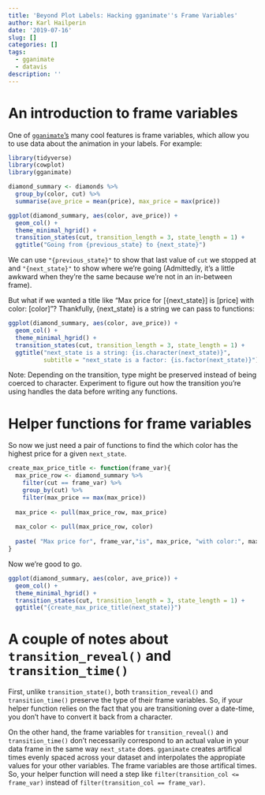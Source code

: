 ```yaml
---
title: 'Beyond Plot Labels: Hacking gganimate''s Frame Variables'
author: Karl Hailperin
date: '2019-07-16'
slug: []
categories: []
tags:
  - gganimate
  - datavis
description: ''
---
```


# An introduction to frame variables
One of [`gganimate`'s](https://cran.r-project.org/package=gganimate) many cool
features is frame variables, which allow you to use data about the animation 
in your labels. For example:
```r
library(tidyverse)
library(cowplot)
library(gganimate)
```

```r
diamond_summary <- diamonds %>% 
  group_by(color, cut) %>% 
  summarise(ave_price = mean(price), max_price = max(price))

ggplot(diamond_summary, aes(color, ave_price)) + 
  geom_col() +
  theme_minimal_hgrid() +
  transition_states(cut, transition_length = 3, state_length = 1) +
  ggtitle("Going from {previous_state} to {next_state}")
```

We can use `"{previous_state}"` to show that last value of `cut` we stopped 
at and `"{next_state}"` to show where we're going (Admittedly, it's a little 
awkward when they're the same because we're not in an in-between frame). 

But what if we wanted a title like "Max price for [{next_state}] is [price] with 
color: [color]"? Thankfully, {next_state} is a string we can pass to functions: 

```r
ggplot(diamond_summary, aes(color, ave_price)) + 
  geom_col() +
  theme_minimal_hgrid() +
  transition_states(cut, transition_length = 3, state_length = 1) +
  ggtitle("next_state is a string: {is.character(next_state)}",
          subtitle = "next_state is a factor: {is.factor(next_state)}")
```

Note: Depending on the transition, type might be preserved instead of being 
coerced to character. Experiment to figure out how the transition you're using 
handles the data before writing any functions.


# Helper functions for frame variables
So now we just need a pair of functions to find the which color has the highest
price for a given `next_state`.

```r
create_max_price_title <- function(frame_var){
  max_price_row <- diamond_summary %>% 
    filter(cut == frame_var) %>% 
    group_by(cut) %>% 
    filter(max_price == max(max_price))
  
  max_price <- pull(max_price_row, max_price)
  
  max_color <- pull(max_price_row, color)
  
  paste( "Max price for", frame_var,"is", max_price, "with color:", max_color)
}

```

Now we're good to go.
```r
ggplot(diamond_summary, aes(color, ave_price)) + 
  geom_col() +
  theme_minimal_hgrid() +
  transition_states(cut, transition_length = 3, state_length = 1) +
  ggtitle("{create_max_price_title(next_state)}")
```

# A couple of notes about `transition_reveal()` and `transition_time()`

First, unlike `transition_state()`, both `transition_reveal()` and 
`transition_time()` preserve the type of their frame variables. So, if your 
helper function relies on the fact that you are transitioning over a date-time,
you don't have to convert it back from a character.

On the other hand, the frame variables for `transition_reveal()` and 
`transition_time()` don't necessarily correspond to an actual value in your 
data frame in the same way `next_state` does. `gganimate` creates artifical 
times evenly spaced across your dataset and interpolates the appropiate values
for your other variables. The frame variables are those artifical times. So, 
your helper function will need a step like 
`filter(transition_col <= frame_var)` instead of 
`filter(transition_col == frame_var)`.
